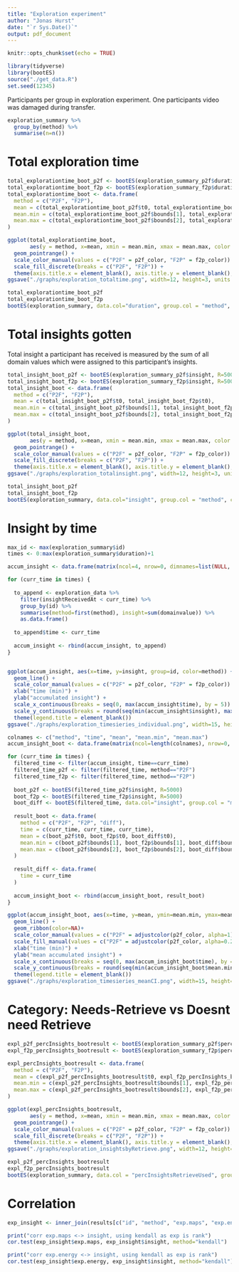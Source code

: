 ```yaml
---
title: "Exploration experiment"
author: "Jonas Hurst"
date: "`r Sys.Date()`"
output: pdf_document
---
```


```r
knitr::opts_chunk$set(echo = TRUE)

library(tidyverse)
library(bootES)
source("./get_data.R")
set.seed(12345)
```


Participants per group in exploration experiment. One participants video was damaged during transfer.
```r
exploration_summary %>%
  group_by(method) %>%
  summarise(n=n())
```


\newpage
# Total exploration time

```r
total_explorationtime_boot_p2f <- bootES(exploration_summary_p2f$duration, R=5000)
total_explorationtime_boot_f2p <- bootES(exploration_summary_f2p$duration, R=5000)
total_explorationtime_boot <- data.frame(
  method = c("P2F", "F2P"),
  mean = c(total_explorationtime_boot_p2f$t0, total_explorationtime_boot_f2p$t0),
  mean.min = c(total_explorationtime_boot_p2f$bounds[1], total_explorationtime_boot_f2p$bounds[1]),
  mean.max = c(total_explorationtime_boot_p2f$bounds[2], total_explorationtime_boot_f2p$bounds[2])
)

ggplot(total_explorationtime_boot,
       aes(y = method, x=mean, xmin = mean.min, xmax = mean.max, color = method)) +
  geom_pointrange() +
  scale_color_manual(values = c("P2F" = p2f_color, "F2P" = f2p_color)) +
  scale_fill_discrete(breaks = c("P2F", "F2P")) +
  theme(axis.title.x = element_blank(), axis.title.y = element_blank(), legend.position = "none")
ggsave("./graphs/exploration_totaltime.png", width=12, height=3, units = "cm")

total_explorationtime_boot_p2f
total_explorationtime_boot_f2p
bootES(exploration_summary, data.col="duration", group.col = "method", contrast=c("P2F", "F2P"), R=5000)
```

\newpage
# Total insights gotten

Total insight a participant has received is measured by the sum of all domain values
which were assigned to this participant's insights.

```r
total_insight_boot_p2f <- bootES(exploration_summary_p2f$insight, R=5000)
total_insight_boot_f2p <- bootES(exploration_summary_f2p$insight, R=5000)
total_insight_boot <- data.frame(
  method = c("P2F", "F2P"),
  mean = c(total_insight_boot_p2f$t0, total_insight_boot_f2p$t0),
  mean.min = c(total_insight_boot_p2f$bounds[1], total_insight_boot_f2p$bounds[1]),
  mean.max = c(total_insight_boot_p2f$bounds[2], total_insight_boot_f2p$bounds[2])
)

ggplot(total_insight_boot,
       aes(y = method, x=mean, xmin = mean.min, xmax = mean.max, color = method)) +
  geom_pointrange() +
  scale_color_manual(values = c("P2F" = p2f_color, "F2P" = f2p_color)) +
  scale_fill_discrete(breaks = c("P2F", "F2P")) +
  theme(axis.title.x = element_blank(), axis.title.y = element_blank(), legend.position = "none")
ggsave("./graphs/exploration_totalinsight.png", width=12, height=3, units = "cm")

total_insight_boot_p2f
total_insight_boot_f2p
bootES(exploration_summary, data.col="insight", group.col = "method", contrast=c("P2F", "F2P"), R=5000)
```

\newpage
# Insight by time
```r
max_id <- max(exploration_summary$id)
times <- 0:max(exploration_summary$duration)+1

accum_insight <- data.frame(matrix(ncol=4, nrow=0, dimnames=list(NULL, c("id", "method", "time", "insight"))))

for (curr_time in times) {
  
  to_append <- exploration_data %>%
    filter(insightReceivedAt < curr_time) %>%
    group_by(id) %>%
    summarise(method=first(method), insight=sum(domainvalue)) %>%
    as.data.frame()
  
  to_append$time <- curr_time
  
  accum_insight <- rbind(accum_insight, to_append)
}


ggplot(accum_insight, aes(x=time, y=insight, group=id, color=method)) +
  geom_line() +
  scale_color_manual(values = c("P2F" = p2f_color, "F2P" = f2p_color)) +
  xlab("time (min)") +
  ylab("accumulated insight") +
  scale_x_continuous(breaks = seq(0, max(accum_insight$time), by = 5)) +
  scale_y_continuous(breaks = round(seq(min(accum_insight$insight), max(accum_insight$insight), by = 20), -1)) +
  theme(legend.title = element_blank())
ggsave("./graphs/exploration_timesieries_individual.png", width=15, height=10, units = "cm")

```

```r
colnames <- c("method", "time", "mean", "mean.min", "mean.max")
accum_insight_boot <- data.frame(matrix(ncol=length(colnames), nrow=0, dimnames=list(NULL, colnames)))

for (curr_time in times) {
  filtered_time <- filter(accum_insight, time==curr_time)
  filtered_time_p2f <- filter(filtered_time, method=="P2F")
  filtered_time_f2p <- filter(filtered_time, method=="F2P")
  
  boot_p2f <- bootES(filtered_time_p2f$insight, R=5000)
  boot_f2p <- bootES(filtered_time_f2p$insight, R=5000)
  boot_diff <- bootES(filtered_time, data.col="insight", group.col = "method", contrast=c("P2F", "F2P"), R=5000)
  
  result_boot <- data.frame(
    method = c("P2F", "F2P", "diff"),
    time = c(curr_time, curr_time, curr_time),
    mean = c(boot_p2f$t0, boot_f2p$t0, boot_diff$t0),
    mean.min = c(boot_p2f$bounds[1], boot_f2p$bounds[1], boot_diff$bounds[1]),
    mean.max = c(boot_p2f$bounds[2], boot_f2p$bounds[2], boot_diff$bounds[2])
  )
  
  result_diff <- data.frame(
    time = curr_time
  )
  
  accum_insight_boot <- rbind(accum_insight_boot, result_boot)
}

ggplot(accum_insight_boot, aes(x=time, y=mean, ymin=mean.min, ymax=mean.max, group=method, color=method, fill=method)) +
  geom_line() +
  geom_ribbon(color=NA)+
  scale_color_manual(values = c("P2F" = adjustcolor(p2f_color, alpha=1), "F2P" = adjustcolor(f2p_color, alpha=1), "diff"="darkgreen")) +
  scale_fill_manual(values = c("P2F" = adjustcolor(p2f_color, alpha=0.2), "F2P" = adjustcolor(f2p_color, alpha=0.2), "diff"=adjustcolor("darkgreen", alpha=0.2))) +
  xlab("time (min)") +
  ylab("mean accumulated insight") +
  scale_x_continuous(breaks = seq(0, max(accum_insight_boot$time), by = 5)) +
  scale_y_continuous(breaks = round(seq(min(accum_insight_boot$mean.min), max(accum_insight_boot$mean.max), by = 10), -1)) +
  theme(legend.title = element_blank())
ggsave("./graphs/exploration_timesieries_meanCI.png", width=15, height=12, units = "cm")


```

\newpage
# Category: Needs-Retrieve vs Doesnt need Retrieve

```r
expl_p2f_percInsights_bootresult <- bootES(exploration_summary_p2f$percInsightsRetrieveUsed, R=5000)
expl_f2p_percInsights_bootresult <- bootES(exploration_summary_f2p$percInsightsRetrieveUsed, R=5000)

expl_percInsights_bootresult <- data.frame(
  method = c("P2F", "F2P"),
  mean = c(expl_p2f_percInsights_bootresult$t0, expl_f2p_percInsights_bootresult$t0),
  mean.min = c(expl_p2f_percInsights_bootresult$bounds[1], expl_f2p_percInsights_bootresult$bounds[1]),
  mean.max = c(expl_p2f_percInsights_bootresult$bounds[2], expl_f2p_percInsights_bootresult$bounds[2])
)

ggplot(expl_percInsights_bootresult,
       aes(y = method, x=mean, xmin = mean.min, xmax = mean.max, color = method)) +
  geom_pointrange() +
  scale_color_manual(values = c("P2F" = p2f_color, "F2P" = f2p_color)) +
  scale_fill_discrete(breaks = c("P2F", "F2P")) +
  theme(axis.title.x = element_blank(), axis.title.y = element_blank(), legend.position = "none")
ggsave("./graphs/exploration_insightsbyRetrieve.png", width=12, height=3, units = "cm")

expl_p2f_percInsights_bootresult
expl_f2p_percInsights_bootresult
bootES(exploration_summary, data.col = "percInsightsRetrieveUsed", group.col = "method", contrast = c("P2F", "F2P"), R=5000)

```



\newpage
# Correlation

```r
exp_insight <- inner_join(results[c("id", "method", "exp.maps", "exp.energy")], exploration_summary, by="id")

print("corr exp.maps <-> insight, using kendall as exp is rank")
cor.test(exp_insight$exp.maps, exp_insight$insight, method="kendall")

print("corr exp.energy <-> insight, using kendall as exp is rank")
cor.test(exp_insight$exp.energy, exp_insight$insight, method="kendall")
```

